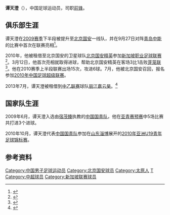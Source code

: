 {{noteta|G1=足球}}{{Football player infobox
| playername = 谭天澄
| image =
| fullname = 谭天澄
| height = {{height|m=1.77}}
| nickname =
| dateofbirth = {{Birth date and age|year=1991|month=5|day=15}}
| cityofbirth = [[山西|山西]][[太原|太原]]
| countryofbirth = {{flagicon|CHN}}[[中国|中国]]
| currentclub = [[长春亚泰|长春亚泰]]
| clubnumber = 
| position = [[前锋_(足球)|前锋]]
| youthyears = 2002-2009年
| youthclubs = [[北京国安|北京国安]]
| years = 2009-2015年<br>2010年<br>2013年<br>2016-2017<br> 2018-
| clubs = [[北京国安|北京国安]]<br>→[[北京国安精英|北京国安精英]] (租借)<br>→[[丽江嘉云昊|丽江嘉云昊]] (租借)<br>[[宁夏山屿海|宁夏山屿海]]<br>[[长春亚泰|长春亚泰]]
| caps(goals) = 11 (0) <br> 15 (6) <br> {{0}}8 (3)<br>
| nationalyears = 2009-2010
| nationalteam = [[中国国家青年足球队|中国国青队]]
| nationalcaps(goals) = 
| pcupdate = 2016年2月10日 
| ntupdate = 2013年7月10日
}}

'''谭天澄'''（{{bd|1991年|5月15日|catIdx=T}}），中国足球运动员，司职[[前锋_(足球)|前锋]]。

==俱乐部生涯==
谭天澄在[[2009年中国足球超级联赛|2009赛季]]下半段被提升至[[北京国安|北京国安]]一线队，并在9月27日对阵[[青岛中能|青岛中能]]的比赛中首次在联赛亮相<ref>{{Cite web |url=http://epaper.bjnews.com.cn/html/2009-09/27/content_11555.htm?div=-1 |title=谭天澄满意首秀50分钟 |access-date=2010-08-17 |archive-date=2009-10-01 |archive-url=https://web.archive.org/web/20091001034241/http://epaper.bjnews.com.cn/html/2009-09/27/content_11555.htm?div=-1 |dead-url=no }}</ref>。

2010年，他被租借至北京国安的卫星球队[[北京国安精英|北京国安精英]]参加[[新加坡职业足球联赛|新加坡职业足球联赛]]<ref>{{Cite web |url=http://sports.sohu.com/20100301/n270477060.shtml |title=国安四小天鹅无缘中超联赛 转战新加坡联赛锻炼 |accessdate=2010-08-17 |archive-date=2010-03-04 |archive-url=https://web.archive.org/web/20100304084734/http://sports.sohu.com/20100301/n270477060.shtml |dead-url=no }}</ref>。3月12日，他首次亮相就取得进球，帮助北京国安精英在客场3比1击败[[芽笼联足球俱乐部|芽笼联]]<ref>{{Cite web |url=http://www.sleague.com/Web/main.aspx?ID=,68e68380-9e0b-44b2-8a32-d06df7470ca6&AID=384774d1-20a5-4dbb-b06a-8b2a027262a8&NLT=300 |title=New men lead Talents to win over Geylang |accessdate=2010-08-17 |archive-date=2010-03-16 |archive-url=https://web.archive.org/web/20100316040855/http://www.sleague.com/Web/main.aspx?ID=,68e68380-9e0b-44b2-8a32-d06df7470ca6&AID=384774d1-20a5-4dbb-b06a-8b2a027262a8&NLT=300 |dead-url=no }}</ref>。他在2010赛季上半段联赛出场15次，攻进6球。7月，他被北京国安召回，报名参加[[2010年中国足球超级联赛|2010年中国足球超级联赛]]。

2013年7月，谭天澄被租借到[[中乙联赛|中乙联赛]]球队[[丽江嘉云昊|丽江嘉云昊]]。<ref>{{cite news|title=利马等国安四将去向曝光 高潮详解追张呈栋进展|url=http://sports.sohu.com/20130709/n381157395.shtml|accessdate=2013-07-09|newspaper=搜狐体育|date=2013-07-09|archive-date=2013-07-16|archive-url=https://web.archive.org/web/20130716024717/http://sports.sohu.com/20130709/n381157395.shtml|dead-url=no}}</ref>

==国家队生涯==
2009年6月，谭天澄入选由[[宿茂臻|宿茂臻]]执教的[[中国国家青年足球队|中国国青队]]，他在[[2010年亚洲U19青年足球锦标赛预选赛|亚青赛预赛]]中5场比赛共打进3个进球。

2010年10月，谭天澄代表[[中国国家青年足球队|中国国青队]]参加在[[山东|山东]][[淄博|淄博]]展开的[[2010年亚洲U19青年足球锦标赛|2010年亚洲U19青年足球锦标赛]]。

==参考资料==
{{reflist}}

{{2009年北京国安名单}}
{{2010年中超分類名单北京}}
{{2011年中超分類名单北京}}
{{2012年中超分类名单北京}}
{{2013年中超分类名单北京}}
{{2013年中乙分类名单丽江嘉云昊}}
{{2014年中超分类名单北京}}
{{2015年中超分类名单北京}}
{{2016年中乙分类名单银川}}
{{2017年中乙分类名单银川}}
{{2018年中超分类名单长春}}

{{DEFAULTSORT:Tan Tiancheng}}
[[Category:中国男子足球运动员|Category:中国男子足球运动员]]
[[Category:北京国安球员|Category:北京国安球员]]
[[Category:太原人|Category:太原人]]
[[Category:谭姓|T]]
[[Category:中超球员|Category:中超球员]]
[[Category:新加坡联赛球员|Category:新加坡联赛球员]]